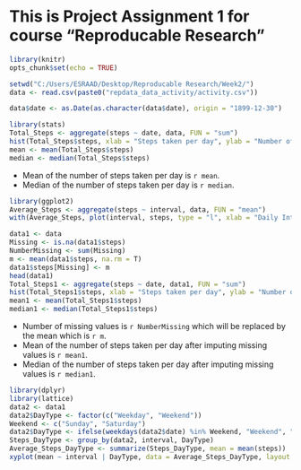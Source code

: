 This is Project Assignment 1 for course "Reproducable Research"
==============================================================


```{r setoptions, echo=FALSE}
library(knitr)
opts_chunk$set(echo = TRUE)
```


```{r Loading the data}
setwd("C:/Users/ESRAAD/Desktop/Reproducable Research/Week2/")
data <- read.csv(paste0("repdata_data_activity/activity.csv"))
```


```{r Transform the data}
data$date <- as.Date(as.character(data$date), origin = "1899-12-30")
```

```{r Question 1 - Mean Total Number of Steps Taken per day}
library(stats)
Total_Steps <- aggregate(steps ~ date, data, FUN = "sum")
hist(Total_Steps$steps, xlab = "Steps taken per day", ylab = "Number of Days", main = "Total Number of seps taken by day")
mean <- mean(Total_Steps$steps)
median <- median(Total_Steps$steps)
```
- Mean of the number of steps taken per day is `r mean`.
- Median of the number of steps taken per day is `r median`.


```{r Question 2 - Average daily activity pattern}
library(ggplot2)
Average_Steps <- aggregate(steps ~ interval, data, FUN = "mean")
with(Average_Steps, plot(interval, steps, type = "l", xlab = "Daily Intervals", ylab = "Average Number of Steps"))
```


```{r Question 3 - Imputing Missing Values}
data1 <- data
Missing <- is.na(data1$steps)
NumberMissing <- sum(Missing)
m <- mean(data1$steps, na.rm = T)
data1$steps[Missing] <- m
head(data1)
Total_Steps1 <- aggregate(steps ~ date, data1, FUN = "sum")
hist(Total_Steps1$steps, xlab = "Steps taken per day", ylab = "Number of Days", main = "Total Number of seps taken by day")
mean1 <- mean(Total_Steps1$steps)
median1 <- median(Total_Steps1$steps)
```
- Number of missing values is `r NumberMissing` which will be replaced by the mean which is `r m`.
- Mean of the number of steps taken per day after imputing missing values is `r mean1`.
- Median of the number of steps taken per day after imputing missing values is `r median1`.

```{r Question 4 - Differences in activity patterns between weekdays and weekends}
library(dplyr)
library(lattice)
data2 <- data1
data2$DayType <- factor(c("Weekday", "Weekend"))
Weekend <- c("Sunday", "Saturday")
data2$DayType <- ifelse(weekdays(data2$date) %in% Weekend, "Weekend", "Weekday")
Steps_DayType <- group_by(data2, interval, DayType)
Average_Steps_DayType <- summarize(Steps_DayType, mean = mean(steps))
xyplot(mean ~ interval | DayType, data = Average_Steps_DayType, layout = c(1,2), type = "l", xlab = "Daily Intervals", ylab = "Average Number of steps")
```



